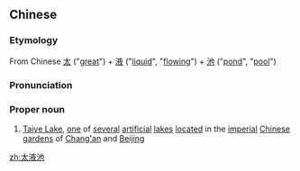 ==Chinese==
{{zh-forms}}
{{wikipedia|Taiye Lake}}

===Etymology===
From Chinese [[太]] ("[[great]]") + [[液]] ("[[liquid]]", "[[flowing]]") + [[池]] ("[[pond]]", "[[pool]]")

===Pronunciation===
{{zh-pron
|m=Tàiyèchí
|cat=pn
}}

===Proper noun===
{{zh-proper noun}}

# [[Taiye Lake]], [[one]] of [[several]] [[artificial]] [[lake]]s [[locate]]d in the [[imperial]] [[Chinese]] [[garden]]s of [[Chang'an]] and [[Beijing]]

[[zh:太液池]]